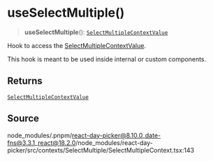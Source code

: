 # useSelectMultiple()

<a id="undefined" name="undefined"></a>

> **useSelectMultiple**(): [`SelectMultipleContextValue`](/docs/api/main/interfaces/SelectMultipleContextValue.md)

Hook to access the [SelectMultipleContextValue](/docs/api/main/interfaces/SelectMultipleContextValue.md).

This hook is meant to be used inside internal or custom components.

## Returns

[`SelectMultipleContextValue`](/docs/api/main/interfaces/SelectMultipleContextValue.md)

## Source

node\_modules/.pnpm/react-day-picker@8.10.0\_date-fns@3.3.1\_react@18.2.0/node\_modules/react-day-picker/src/contexts/SelectMultiple/SelectMultipleContext.tsx:143
